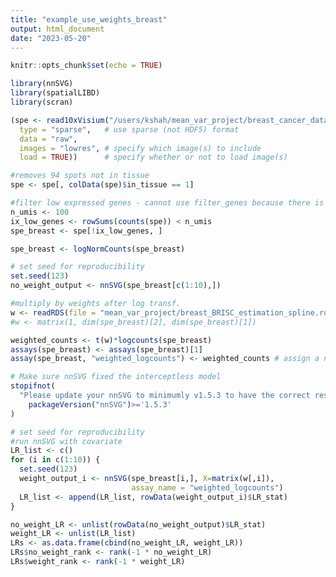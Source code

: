 ```yaml
---
title: "example_use_weights_breast"
output: html_document
date: "2023-05-20"
---
```


```r
knitr::opts_chunk$set(echo = TRUE)
```

```r
library(nnSVG)
library(spatialLIBD)
library(scran)

(spe <- read10xVisium("/users/kshah/mean_var_project/breast_cancer_data/outs",
  type = "sparse",   # use sparse (not HDF5) format
  data = "raw",     
  images = "lowres", # specify which image(s) to include
  load = TRUE))      # specify whether or not to load image(s)

#removes 94 spots not in tissue
spe <- spe[, colData(spe)$in_tissue == 1]

#filter low expressed genes - cannot use filter_genes because there is no "gene" name in col of rowData
n_umis <- 100
ix_low_genes <- rowSums(counts(spe)) < n_umis
spe_breast <- spe[!ix_low_genes, ]

spe_breast <- logNormCounts(spe_breast)

# set seed for reproducibility
set.seed(123)
no_weight_output <- nnSVG(spe_breast[c(1:10),])

#multiply by weights after log transf.
w <- readRDS(file = "mean_var_project/breast_BRISC_estimation_spline.rds")
#w <- matrix(1, dim(spe_breast)[2], dim(spe_breast)[1])

weighted_counts <- t(w)*logcounts(spe_breast)
assays(spe_breast) <- assays(spe_breast)[1]
assay(spe_breast, "weighted_logcounts") <- weighted_counts # assign a new entry to assays slot, nnSVG will use "logcounts"

# Make sure nnSVG fixed the interceptless model 
stopifnot(
  "Please update your nnSVG to minimumly v1.5.3 to have the correct result" = 
    packageVersion("nnSVG")>='1.5.3'
)

# set seed for reproducibility
#run nnSVG with covariate
LR_list <- c()
for (i in c(1:10)) {
  set.seed(123)
  weight_output_i <- nnSVG(spe_breast[i,], X=matrix(w[,i]), 
                           assay_name = "weighted_logcounts")
  LR_list <- append(LR_list, rowData(weight_output_i)$LR_stat)
}

no_weight_LR <- unlist(rowData(no_weight_output)$LR_stat)
weight_LR <- unlist(LR_list)
LRs <- as.data.frame(cbind(no_weight_LR, weight_LR))
LRs$no_weight_rank <- rank(-1 * no_weight_LR)
LRs$weight_rank <- rank(-1 * weight_LR)
```

